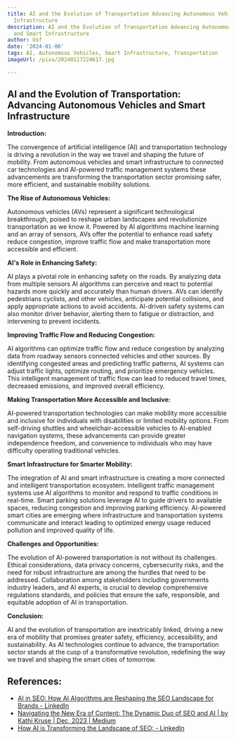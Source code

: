 ```yaml
---
title: AI and the Evolution of Transportation Advancing Autonomous Vehicles and Smart
  Infrastructure
description: AI and the Evolution of Transportation Advancing Autonomous Vehicles
  and Smart Infrastructure
author: Usf
date: '2024-01-06'
tags: AI, Autonomous Vehicles, Smart Infrastructure, Transportation
imageUrl: /pixa/20240117224617.jpg

---
```

##  AI and the Evolution of Transportation: Advancing Autonomous Vehicles and Smart Infrastructure

**Introduction:**

The convergence of artificial intelligence (AI) and transportation technology is  driving a revolution in the way we travel and shaping the future  of mobility. From autonomous  vehicles and  smart infrastructure to connected car technologies and AI-powered traffic management systems these advancements are transforming the transportation sector promising safer, more efficient, and sustainable mobility solutions.

**The Rise of Autonomous Vehicles:**

Autonomous vehicles  (AVs) represent a significant technological breakthrough, poised to reshape urban landscapes and revolutionize transportation as  we know it. Powered by AI algorithms machine learning and an array of sensors, AVs  offer the potential to enhance road safety reduce congestion, improve traffic flow and make transportation more accessible and efficient.

**AI's Role  in  Enhancing Safety:**

AI  plays  a pivotal role in enhancing safety on the roads. By  analyzing data from  multiple sensors AI algorithms can perceive and react to potential hazards  more quickly and accurately than human drivers. AVs can identify pedestrians cyclists, and other vehicles, anticipate potential collisions, and  apply appropriate actions to avoid accidents.  AI-driven safety systems can also  monitor driver behavior, alerting  them to fatigue or distraction, and intervening to prevent incidents.

**Improving Traffic Flow and Reducing Congestion:**

AI algorithms can optimize  traffic flow and reduce congestion by analyzing data from roadway sensors connected vehicles and other sources. By identifying congested areas  and predicting traffic patterns,  AI systems can adjust traffic lights, optimize routing, and prioritize emergency  vehicles. This intelligent management of traffic flow can lead to reduced travel times, decreased emissions, and improved overall  efficiency.

**Making Transportation More Accessible and Inclusive:**

AI-powered transportation technologies can make mobility more accessible and inclusive for individuals with disabilities or limited  mobility options. From self-driving shuttles and  wheelchair-accessible vehicles to  AI-enabled navigation systems, these advancements can provide greater independence freedom,  and convenience to individuals who  may have difficulty operating traditional  vehicles.

**Smart Infrastructure for  Smarter Mobility:**

The integration of AI and smart infrastructure is creating a more connected and intelligent  transportation ecosystem. Intelligent traffic management  systems use AI algorithms to monitor and respond to traffic conditions in real-time. Smart parking solutions leverage AI to guide drivers to available spaces, reducing congestion and improving  parking efficiency. AI-powered smart cities are emerging where infrastructure  and transportation systems communicate and interact leading to optimized  energy usage reduced pollution and improved quality of life.

**Challenges and  Opportunities:**

The evolution of AI-powered transportation is  not without its challenges. Ethical considerations, data privacy concerns, cybersecurity risks, and  the need for robust infrastructure are among the hurdles that need  to be addressed. Collaboration among stakeholders  including governments industry leaders, and AI experts, is crucial to develop comprehensive regulations  standards, and policies that  ensure the safe, responsible, and  equitable adoption of AI in transportation.

**Conclusion:**

AI and the evolution  of transportation are inextricably linked, driving a new era of  mobility that  promises greater safety, efficiency, accessibility,  and sustainability. As AI technologies continue to advance, the transportation sector stands at the cusp of a transformative revolution, redefining the way we travel and shaping the smart  cities of tomorrow.

## References:
- [AI in SEO: How AI Algorithms are Reshaping the SEO Landscape for Brands - LinkedIn](https://www.linkedin.com/pulse/ai-seo-how-algorithms-reshaping-landscape-brands-scott)
- [Navigating the New Era of Content: The Dynamic Duo of SEO and AI | by Kathi Kruse | Dec, 2023 | Medium](https://medium.com/@kathikruse/navigating-the-new-era-of-content-the-dynamic-duo-of-seo-and-ai-47c499c114b9)
- [How AI is Transforming the Landscape of SEO: - LinkedIn](https://www.linkedin.com/pulse/how-ai-transforming-landscape-seo-gitika-deka)
